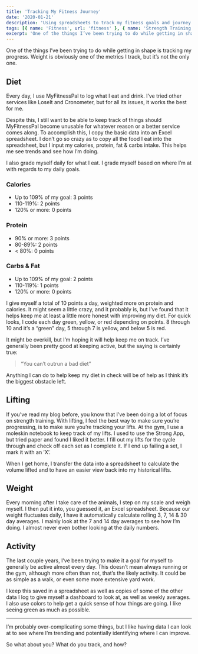 ```yaml
---
title: 'Tracking My Fitness Journey'
date: '2020-01-21'
description: 'Using spreadsheets to track my fitness goals and journey'
tags: [{ name: 'Fitness', url: 'fitness' }, { name: 'Strength Training', url: 'strength-training' }, { name: 'Running', url: 'running' }]
excerpt: 'One of the things I’ve been trying to do while getting in shape is tracking my progress. Weight is obviously one of the metrics I track, but it’s not the only one.'
---
```


One of the things I’ve been trying to do while getting in shape is tracking my progress. Weight is obviously one of the metrics I track, but it’s not the only one.

## Diet

Every day, I use MyFitnessPal to log what I eat and drink. I’ve tried other services like LoseIt and Cronometer, but for all its issues, it works the best for me.

Despite this, I still want to be able to keep track of things should MyFitnessPal become unusable for whatever reason or a better service comes along. To accomplish this, I copy the basic data into an Excel spreadsheet. I don’t go so crazy as to copy all the food I eat into the spreadsheet, but I input my calories, protein, fat & carbs intake. This helps me see trends and see how I’m doing.

I also grade myself daily for what I eat. I grade myself based on where I’m at with regards to my daily goals.

### Calories

-   Up to 109% of my goal: 3 points
-   110-119%: 2 points
-   120% or more: 0 points

### Protein

-   90% or more: 3 points
-   80-89%: 2 points
-   < 80%: 0 points

### Carbs & Fat

-   Up to 109% of my goal: 2 points
-   110-119%: 1 points
-   120% or more: 0 points

I give myself a total of 10 points a day, weighted more on protein and calories. It might seem a little crazy, and it probably is, but I’ve found that it helps keep me at least a little more honest with improving my diet. For quick looks, I code each day green, yellow, or red depending on points. 8 through 10 and it’s a “green” day, 5 through 7 is yellow, and below 5 is red.

<PostImage
    src="/images/posts/2020-01-21-tracking-my-fitness-journey/diet-log.png"
    alt="My Excel Spreadsheet Tracking My Diet"
    width={1073}
    height={764}
    centered
    shadowed
/>

It might be overkill, but I’m hoping it will help keep me on track. I’ve generally been pretty good at keeping active, but the saying is certainly true:

> “You can’t outrun a bad diet”

Anything I can do to help keep my diet in check will be of help as I think it’s the biggest obstacle left.

## Lifting

If you’ve read my blog before, you know that I’ve been doing a lot of focus on strength training. With lifting, I feel the best way to make sure you’re progressing, is to make sure you’re tracking your lifts. At the gym, I use a moleskin notebook to keep track of my lifts. I used to use the Strong App, but tried paper and found I liked it better. I fill out my lifts for the cycle through and check off each set as I complete it. If I end up failing a set, I mark it with an ’X’.

<PostImage
    src="/images/posts/2020-01-21-tracking-my-fitness-journey/lifting-notebook.jpg"
    alt="My Moleskine Notebook for Tracking My Lifts"
    width={1920}
    height={1440}
    centered
    shadowed
/>

When I get home, I transfer the data into a spreadsheet to calculate the volume lifted and to have an easier view back into my historical lifts.

<PostImage
    src="/images/posts/2020-01-21-tracking-my-fitness-journey/lifting-log.png"
    alt="My Excel Spreadsheet Tracking My Lifts"
    width={1417}
    height={781}
    centered
    shadowed
/>

## Weight

Every morning after I take care of the animals, I step on my scale and weigh myself. I then put it into, you guessed it, an Excel spreadsheet. Because our weight fluctuates daily, I have it automatically calculate rolling 3, 7, 14 & 30 day averages. I mainly look at the 7 and 14 day averages to see how I’m doing. I almost never even bother looking at the daily numbers.

## Activity

The last couple years, I’ve been trying to make it a goal for myself to generally be active almost every day. This doesn’t mean always running or the gym, although more often than not, that’s the likely activity. It could be as simple as a walk, or even some more extensive yard work.

<PostImage
    src="/images/posts/2020-01-21-tracking-my-fitness-journey/activity-log.png"
    alt="My Excel Spreadsheet Tracking My Activity"
    width={1805}
    height={431}
    centered
    shadowed
/>

I keep this saved in a spreadsheet as well as copies of some of the other data I log to give myself a dashboard to look at, as well as weekly averages. I also use colors to help get a quick sense of how things are going. I like seeing green as much as possible.

<hr />

I’m probably over-complicating some things, but I like having data I can look at to see where I’m trending and potentially identifying where I can improve.

So what about you? What do you track, and how?
